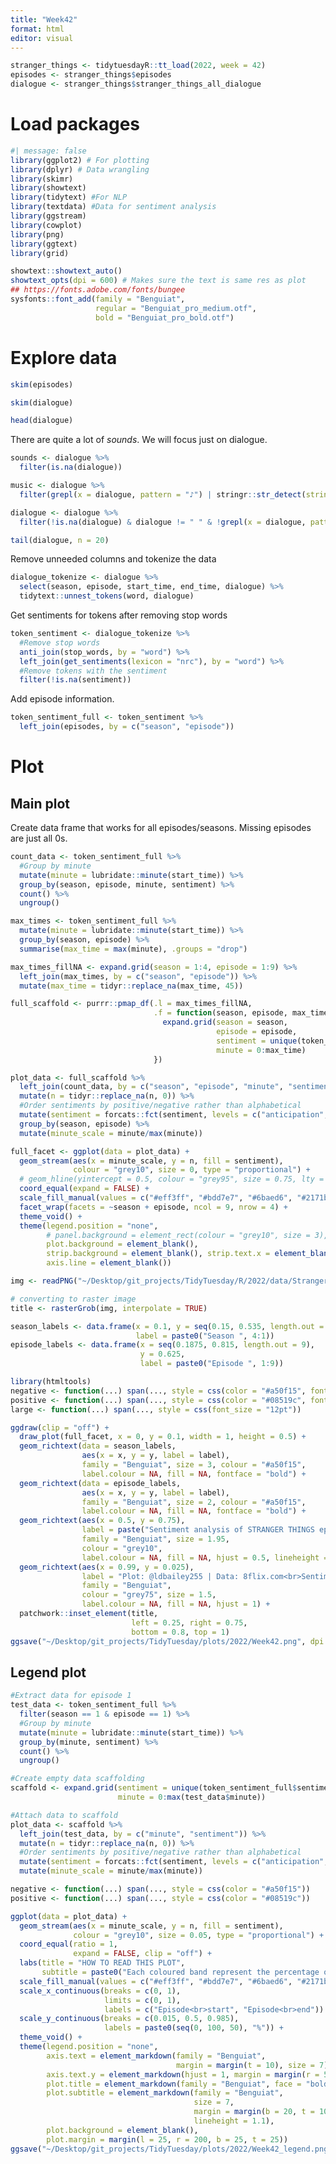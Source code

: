```yaml
---
title: "Week42"
format: html
editor: visual
---
```


```r

stranger_things <- tidytuesdayR::tt_load(2022, week = 42)
episodes <- stranger_things$episodes
dialogue <- stranger_things$stranger_things_all_dialogue

```

# Load packages

```r
#| message: false
library(ggplot2) # For plotting
library(dplyr) # Data wrangling
library(skimr)
library(showtext)
library(tidytext) #For NLP
library(textdata) #Data for sentiment analysis
library(ggstream)
library(cowplot)
library(png)
library(ggtext)
library(grid)

showtext::showtext_auto()
showtext_opts(dpi = 600) # Makes sure the text is same res as plot
## https://fonts.adobe.com/fonts/bungee
sysfonts::font_add(family = "Benguiat",
                   regular = "Benguiat_pro_medium.otf",
                   bold = "Benguiat_pro_bold.otf")
```

# Explore data

```r
skim(episodes)
```

```r
skim(dialogue)
```

```r
head(dialogue)
```

There are quite a lot of *sounds*. We will focus just on dialogue.

```r
sounds <- dialogue %>% 
  filter(is.na(dialogue))

music <- dialogue %>% 
  filter(grepl(x = dialogue, pattern = "♪") | stringr::str_detect(string = dialogue, pattern = "playing]$"))

dialogue <- dialogue %>% 
  filter(!is.na(dialogue) & dialogue != " " & !grepl(x = dialogue, pattern = "♪") & !stringr::str_detect(string = dialogue, pattern = "playing]$"))
```

```r
tail(dialogue, n = 20)
```

Remove unneeded columns and tokenize the data

```r
dialogue_tokenize <- dialogue %>% 
  select(season, episode, start_time, end_time, dialogue) %>%  
  tidytext::unnest_tokens(word, dialogue)
```

Get sentiments for tokens after removing stop words

```r
token_sentiment <- dialogue_tokenize %>% 
  #Remove stop words
  anti_join(stop_words, by = "word") %>% 
  left_join(get_sentiments(lexicon = "nrc"), by = "word") %>% 
  #Remove tokens with the sentiment
  filter(!is.na(sentiment))
```

Add episode information.

```r
token_sentiment_full <- token_sentiment %>% 
  left_join(episodes, by = c("season", "episode"))
```

# Plot

## Main plot

Create data frame that works for all episodes/seasons. Missing episodes are just all 0s.

```r
count_data <- token_sentiment_full %>% 
  #Group by minute
  mutate(minute = lubridate::minute(start_time)) %>% 
  group_by(season, episode, minute, sentiment) %>% 
  count() %>% 
  ungroup()

max_times <- token_sentiment_full %>% 
  mutate(minute = lubridate::minute(start_time)) %>% 
  group_by(season, episode) %>% 
  summarise(max_time = max(minute), .groups = "drop")

max_times_fillNA <- expand.grid(season = 1:4, episode = 1:9) %>% 
  left_join(max_times, by = c("season", "episode")) %>% 
  mutate(max_time = tidyr::replace_na(max_time, 45))

full_scaffold <- purrr::pmap_df(.l = max_times_fillNA,
                                .f = function(season, episode, max_time){
                                  expand.grid(season = season,
                                              episode = episode,
                                              sentiment = unique(token_sentiment_full$sentiment),
                                              minute = 0:max_time)
                                })

plot_data <- full_scaffold %>% 
  left_join(count_data, by = c("season", "episode", "minute", "sentiment")) %>% 
  mutate(n = tidyr::replace_na(n, 0)) %>% 
  #Order sentiments by positive/negative rather than alphabetical
  mutate(sentiment = forcats::fct(sentiment, levels = c("anticipation", "surprise", "trust", "joy", "positive", "negative", "anger", "disgust", "fear", "sadness"))) %>%
  group_by(season, episode) %>% 
  mutate(minute_scale = minute/max(minute))

full_facet <- ggplot(data = plot_data) +
  geom_stream(aes(x = minute_scale, y = n, fill = sentiment),
              colour = "grey10", size = 0, type = "proportional") +
  # geom_hline(yintercept = 0.5, colour = "grey95", size = 0.75, lty = 2) +
  coord_equal(expand = FALSE) +
  scale_fill_manual(values = c("#eff3ff", "#bdd7e7", "#6baed6", "#2171b5", "#08519c", "#a50f15", "#de2d26", "#fb6a4a", "#fcae91", "#fee5d9")) +
  facet_wrap(facets = ~season + episode, ncol = 9, nrow = 4) +
  theme_void() +
  theme(legend.position = "none",
        # panel.background = element_rect(colour = "grey10", size = 3),
        plot.background = element_blank(),
        strip.background = element_blank(), strip.text.x = element_blank(),
        axis.line = element_blank())
```

```r

img <- readPNG("~/Desktop/git_projects/TidyTuesday/R/2022/data/Stranger_things_logo_PNG2.png", native = TRUE)

# converting to raster image
title <- rasterGrob(img, interpolate = TRUE)

season_labels <- data.frame(x = 0.1, y = seq(0.15, 0.535, length.out = 4),
                            label = paste0("Season ", 4:1))
episode_labels <- data.frame(x = seq(0.1875, 0.815, length.out = 9),
                             y = 0.625,
                             label = paste0("Episode ", 1:9))

library(htmltools)
negative <- function(...) span(..., style = css(color = "#a50f15", font_size = "12pt"))
positive <- function(...) span(..., style = css(color = "#08519c", font_size = "12pt"))
large <- function(...) span(..., style = css(font_size = "12pt"))

ggdraw(clip = "off") +
  draw_plot(full_facet, x = 0, y = 0.1, width = 1, height = 0.5) +
  geom_richtext(data = season_labels,
                aes(x = x, y = y, label = label),
                family = "Benguiat", size = 3, colour = "#a50f15",
                label.colour = NA, fill = NA, fontface = "bold") +
  geom_richtext(data = episode_labels,
                aes(x = x, y = y, label = label),
                family = "Benguiat", size = 2, colour = "#a50f15",
                label.colour = NA, fill = NA, fontface = "bold") +
  geom_richtext(aes(x = 0.5, y = 0.75),
                label = paste("Sentiment analysis of STRANGER THINGS episode dialogue.<br> Dialogue words are classified into 10 different categories that can be considered<br><br>", positive("POSITIVE"), large("or"), negative("NEGATIVE.")),
                family = "Benguiat", size = 1.95,
                colour = "grey10",
                label.colour = NA, fill = NA, hjust = 0.5, lineheight = 1.2) +
  geom_richtext(aes(x = 0.99, y = 0.025),
                label = "Plot: @ldbailey255 | Data: 8flix.com<br>Sentiment data from NRC Word-Emotion Association Lexicon (v0.92) by Dr. Saif M. Mohammad",
                family = "Benguiat",
                colour = "grey75", size = 1.5,
                label.colour = NA, fill = NA, hjust = 1) +
  patchwork::inset_element(title,
                           left = 0.25, right = 0.75,
                           bottom = 0.8, top = 1)
ggsave("~/Desktop/git_projects/TidyTuesday/plots/2022/Week42.png", dpi = 600)
```

## Legend plot

```r
#Extract data for episode 1
test_data <- token_sentiment_full %>% 
  filter(season == 1 & episode == 1) %>% 
  #Group by minute
  mutate(minute = lubridate::minute(start_time)) %>% 
  group_by(minute, sentiment) %>% 
  count() %>% 
  ungroup()

#Create empty data scaffolding
scaffold <- expand.grid(sentiment = unique(token_sentiment_full$sentiment),
                        minute = 0:max(test_data$minute))

#Attach data to scaffold
plot_data <- scaffold %>% 
  left_join(test_data, by = c("minute", "sentiment")) %>% 
  mutate(n = tidyr::replace_na(n, 0)) %>% 
  #Order sentiments by positive/negative rather than alphabetical
  mutate(sentiment = forcats::fct(sentiment, levels = c("anticipation", "surprise", "trust", "joy", "positive", "negative", "anger", "disgust", "fear", "sadness"))) %>%
  mutate(minute_scale = minute/max(minute))

negative <- function(...) span(..., style = css(color = "#a50f15"))
positive <- function(...) span(..., style = css(color = "#08519c"))

ggplot(data = plot_data) +
  geom_stream(aes(x = minute_scale, y = n, fill = sentiment),
              colour = "grey10", size = 0.05, type = "proportional") +
  coord_equal(ratio = 1,
              expand = FALSE, clip = "off") +
  labs(title = "HOW TO READ THIS PLOT",
       subtitle = paste0("Each coloured band represent the percentage of words that match a particular sentiment.<br>", negative("NEGATIVE sentiments are in shades of red."), positive(" POSITIVE sentiments are in shades of blue."), "<br>During an episode, we can see dialogue shift between positive or negative sentiment.<br>Do these shifts correspond with particular plot points?")) +
  scale_fill_manual(values = c("#eff3ff", "#bdd7e7", "#6baed6", "#2171b5", "#08519c", "#a50f15", "#de2d26", "#fb6a4a", "#fcae91", "#fee5d9")) +
  scale_x_continuous(breaks = c(0, 1),
                     limits = c(0, 1),
                     labels = c("Episode<br>start", "Episode<br>end")) +
  scale_y_continuous(breaks = c(0.015, 0.5, 0.985),
                     labels = paste0(seq(0, 100, 50), "%")) +
  theme_void() +
  theme(legend.position = "none",
        axis.text = element_markdown(family = "Benguiat",
                                     margin = margin(t = 10), size = 7),
        axis.text.y = element_markdown(hjust = 1, margin = margin(r = 5)),
        plot.title = element_markdown(family = "Benguiat", face = "bold"),
        plot.subtitle = element_markdown(family = "Benguiat",
                                         size = 7,
                                         margin = margin(b = 20, t = 10),
                                         lineheight = 1.1),
        plot.background = element_blank(),
        plot.margin = margin(l = 25, r = 200, b = 25, t = 25))
ggsave("~/Desktop/git_projects/TidyTuesday/plots/2022/Week42_legend.png", dpi = 600, width = 7, height = 5)
```